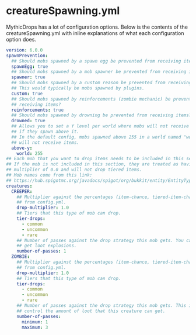 # creatureSpawning.yml

MythicDrops has a lot of configuration options. Below is the contents of the creatureSpawning.yml with inline
explanations of what each configuration option does.

```yaml
version: 6.0.0
spawnPrevention:
  ## Should mobs spawned by a spawn egg be prevented from receiving items?
  spawnEgg: true
  ## Should mobs spawned by a mob spawner be prevented from receiving items?
  spawner: true
  ## Should mobs spawned by a custom reason be prevented from receiving items?
  ## This would typically be mobs spawned by plugins.
  custom: true
  ## Should mobs spawned by reinforcements (zombie mechanic) be prevented from
  ## receiving items?
  reinforcements: true
  ## Should mobs spawned by drowning be prevented from receiving items?
  drowned: true
  ## Allows you to set a Y level per world where mobs will not receive items
  ## if they spawn above it.
  ## In the default config, mobs spawned above 255 in a world named "world"
  ## will not receive items.
  above-y:
    world: 255
## Each mob that you want to drop items needs to be included in this section.
## If the mob is not included in this section, they are treated as having a
## multiplier of 0.0 and will not drop tiered items.
## Mob names come from this link:
## https://hub.spigotmc.org/javadocs/spigot/org/bukkit/entity/EntityType.html
creatures:
  CREEPER:
    ## Multiplier against the percentages (item-chance, tiered-item-chance, etc.)
    ## from config.yml.
    drop-multiplier: 1.0
    ## Tiers that this type of mob can drop.
    tier-drops:
      - common
      - uncommon
      - rare
    ## Number of passes against the drop strategy this mob gets. You can bump this number up to
    ## get loot explosions.
    number-of-passes: 1
  ZOMBIE:
    ## Multiplier against the percentages (item-chance, tiered-item-chance, etc.)
    ## from config.yml.
    drop-multiplier: 1.0
    ## Tiers that this type of mob can drop.
    tier-drops:
      - common
      - uncommon
      - rare
    ## Number of passes against the drop strategy this mob gets. This is an alternative way to
    ## control the amount of loot that this creature can get.
    number-of-passes:
      minimum: 1
      maximum: 3
```
